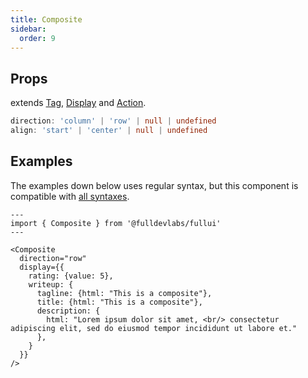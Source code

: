 ```yaml
---
title: Composite
sidebar:
  order: 9
---
```


## Props
extends [Tag](/components/tag), [Display](/components/display) and [Action](/components/action).
```ts
direction: 'column' | 'row' | null | undefined
align: 'start' | 'center' | null | undefined
```

## Examples
The examples down below uses regular syntax, but this component is compatible with [all syntaxes](/guides/components#syntax).

```astro live
---
import { Composite } from '@fulldevlabs/fullui'
---

<Composite
  direction="row"
  display={{
    rating: {value: 5},
    writeup: {
      tagline: {html: "This is a composite"},
      title: {html: "This is a composite"},
      description: {
        html: "Lorem ipsum dolor sit amet, <br/> consectetur adipiscing elit, sed do eiusmod tempor incididunt ut labore et."
      },
    }
  }}
/>
```